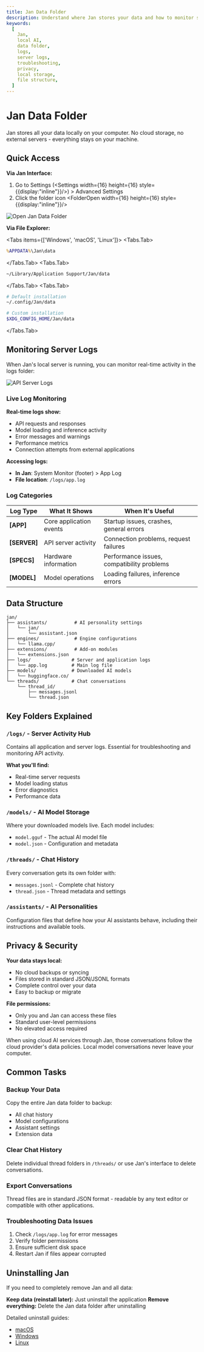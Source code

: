 ```yaml
---
title: Jan Data Folder
description: Understand where Jan stores your data and how to monitor server logs.
keywords:
  [
    Jan,
    local AI,
    data folder,
    logs,
    server logs,
    troubleshooting,
    privacy,
    local storage,
    file structure,
  ]
---
```



# Jan Data Folder

Jan stores all your data locally on your computer. No cloud storage, no external servers - everything stays on your machine.

## Quick Access

**Via Jan Interface:**
1. Go to Settings (<Settings width={16} height={16} style={{display:"inline"}}/>) > Advanced Settings
2. Click the folder icon <FolderOpen width={16} height={16} style={{display:"inline"}}/>

![Open Jan Data Folder](./_assets/settings-11.png)

**Via File Explorer:**

<Tabs items={['Windows', 'macOS', 'Linux']}>
<Tabs.Tab>
```cmd
%APPDATA%\Jan\data
```
</Tabs.Tab>
<Tabs.Tab>
```bash
~/Library/Application Support/Jan/data
```
</Tabs.Tab>
<Tabs.Tab>
```bash
# Default installation
~/.config/Jan/data

# Custom installation
$XDG_CONFIG_HOME/Jan/data
```
</Tabs.Tab>
</Tabs>

## Monitoring Server Logs

When Jan's local server is running, you can monitor real-time activity in the logs folder:

![API Server Logs](./_assets/api-server-logs.png)

### Live Log Monitoring

**Real-time logs show:**
- API requests and responses
- Model loading and inference activity
- Error messages and warnings
- Performance metrics
- Connection attempts from external applications

**Accessing logs:**
- **In Jan**: System Monitor (footer) > App Log
- **File location**: `/logs/app.log`

### Log Categories

| Log Type | What It Shows | When It's Useful |
|----------|---------------|------------------|
| **[APP]** | Core application events | Startup issues, crashes, general errors |
| **[SERVER]** | API server activity | Connection problems, request failures |
| **[SPECS]** | Hardware information | Performance issues, compatibility problems |
| **[MODEL]** | Model operations | Loading failures, inference errors |

## Data Structure

```
jan/
├── assistants/          # AI personality settings
│   └── jan/
│       └── assistant.json
├── engines/             # Engine configurations
│   └── llama.cpp/
├── extensions/          # Add-on modules
│   └── extensions.json
├── logs/               # Server and application logs
│   └── app.log         # Main log file
├── models/             # Downloaded AI models
│   └── huggingface.co/
└── threads/            # Chat conversations
    └── thread_id/
        ├── messages.jsonl
        └── thread.json
```

## Key Folders Explained

### `/logs/` - Server Activity Hub
Contains all application and server logs. Essential for troubleshooting and monitoring API activity.

**What you'll find:**
- Real-time server requests
- Model loading status
- Error diagnostics
- Performance data

### `/models/` - AI Model Storage
Where your downloaded models live. Each model includes:
- `model.gguf` - The actual AI model file
- `model.json` - Configuration and metadata

### `/threads/` - Chat History
Every conversation gets its own folder with:
- `messages.jsonl` - Complete chat history
- `thread.json` - Thread metadata and settings

### `/assistants/` - AI Personalities
Configuration files that define how your AI assistants behave, including their instructions and available tools.

## Privacy & Security

**Your data stays local:**
- No cloud backups or syncing
- Files stored in standard JSON/JSONL formats
- Complete control over your data
- Easy to backup or migrate

**File permissions:**
- Only you and Jan can access these files
- Standard user-level permissions
- No elevated access required

<Callout type="info">
When using cloud AI services through Jan, those conversations follow the cloud provider's data policies. Local model conversations never leave your computer.
</Callout>

## Common Tasks

### Backup Your Data
Copy the entire Jan data folder to backup:
- All chat history
- Model configurations
- Assistant settings
- Extension data

### Clear Chat History
Delete individual thread folders in `/threads/` or use Jan's interface to delete conversations.

### Export Conversations
Thread files are in standard JSON format - readable by any text editor or compatible with other applications.

### Troubleshooting Data Issues
1. Check `/logs/app.log` for error messages
2. Verify folder permissions
3. Ensure sufficient disk space
4. Restart Jan if files appear corrupted

## Uninstalling Jan

If you need to completely remove Jan and all data:

**Keep data (reinstall later):** Just uninstall the application
**Remove everything:** Delete the Jan data folder after uninstalling

Detailed uninstall guides:
- [macOS](/docs/desktop/mac#step-2-clean-up-data-optional)
- [Windows](/docs/desktop/windows#step-2-handle-jan-data)
- [Linux](/docs/desktop/linux#uninstall-jan)

